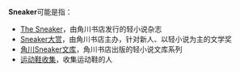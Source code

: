'''Sneaker'''可能是指：
* [[The_Sneaker|The Sneaker]]，由角川书店发行的轻小说杂志
* [[Sneaker大赏|Sneaker大赏]]，由角川书店主办，针对新人、以轻小说为主的文学奖
* [[角川Sneaker文库|角川Sneaker文库]]，角川书店出版的轻小说文库系列
* [[运动鞋收集|运动鞋收集]]，收集运动鞋的人
{{disambig|Cat=非中文名稱消歧义}}